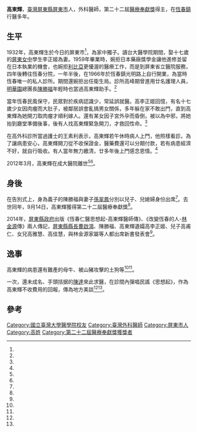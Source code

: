 {{Infobox Person
| name   =高東輝
| nickname=
| image     = Gao Dong Hui.jpg
| image_size     = 200px
| caption  =高東輝
| birth_date  =1932年
| birth_place ={{TWN-JPN}}[[高雄州|高雄州]][[屏東郡|屏東郡]][[屏東街|屏東街]]
| death_date  =2012年3月
| death_place ={{ROC-TW}}[[台南市|台南市]][[北區_(臺南市)|北區]][[成大醫院|成大醫院]]
| occupation =外科醫師
| alma mater= [[台灣大學醫學院|台灣大學醫學院]]
| office = 
| term_start = 
| term_end = 
| spouse = 高李正姬
| children=高甫仁（兒子）<br>高雅慧（女兒）<br>高佳慧（女兒）

}}
'''高東輝'''{{BD|1932年||2012年|3月|}}，[[臺灣|臺灣]][[屏東縣|屏東縣]][[屏東市|屏東市]]人，外科醫師，第二十二屆[[醫療奉獻獎|醫療奉獻獎]]得主，在[[恆春鎮|恆春鎮]]行醫多年。

==生平==
1932年，高東輝生於今日的屏東市<ref name="中央社"/>，為家中獨子。讀台大醫學院期間，娶十七歲的[[屏東女中|屏東女中]]學生李正姬為妻。1959年畢業時，婉拒日本藥廠獎學金讓他進修並留在日本執業的機會，也婉拒[[利比亞|利比亞]]更優渥的醫療工作，而是到屏東省立醫院服務，四年後轉往恆春分院，一年半後，在1966年於恆春鎮光明路上自行開業，為當時恆春唯一的私人診所。期間還婉拒出任衛生局。診所高峰期曾進用廿名護理人員，[[明華園|明華園]]總團長[[陳勝福|陳勝福]]年輕時也當過高東輝助手。<ref name="蔡容喬"/>

當年恆春民風保守，民眾對於疾病認識少，常延誤就醫。高李正姬回憶，有名十七歲少女因肉瘤而大肚子，被鄰居誤會亂搞男女關係，多年躲在家不敢出門，直到高東輝為她開刀取肉瘤才順利嫁人。還有某女因子宮外孕而昏倒，被以為中邪，將她抬到廳堂準備後事，後有人找高東輝緊急開刀，才救回性命。<ref name="蔡容喬"/>

在高外科診所當過護士的王素利表示，高東輝若午休時病人上門，他照樣看診。為了讓病患安心，高東輝開刀從不收保證金，醫藥費還可以分期付款，若有病患經濟不好，就自行吸收。有人當年無力繳清，廿多年後上門感念恩情。<ref name="蔡容喬"/>

2012年3月，高東輝在成大醫院離世<ref name="蔡容喬"/><ref name="劉漢生"/>。

==身後==
在告別式上，身為義子的陳勝福與妻子[[孫翠鳳|孫翠鳳]]分別以兒子、兒媳婦身份出席<ref name="劉漢生"/>。去世同年，9月14日，高東輝獲得第二十二屆醫療奉獻獎<ref name="魏怡嘉"/>。

2014年，[[屏東縣政府|屏東縣政府]]出版《恆春仁醫思想起-高東輝醫師傳》、《改變恆春的人-[[林金源_(政治人物)|林金源]]傳》兩人傳記，[[屏東縣縣長|屏東縣縣長]][[曹啟鴻|曹啟鴻]]、陳勝福、高東輝遺孀高李正姬、兒子高甫仁、女兒高雅慧、高佳慧，與林金源家屬等人都出席新書發表會<ref name="中央社"/>。

==逸事==

高東輝的病患還有難產的母牛、被山豬攻擊的土狗等<ref name="中央社"/><ref name="蔡容喬"/>。

一次，還未成名、手頭拮据的[[陳達_(歌手)|陳達]]來此求醫，在診間內彈唱民謠《思想起》，作為高東輝不收費用的回報，傳為地方美談<ref name="中央社"/><ref name="蔡容喬"/>。

==參考==
{{portal box|人物|台灣|醫學}}
{{reflist|1|refs=


<ref name="劉漢生">{{Cite news|url=http://news.cts.com.tw/cts/general/201204/201204010970891.html|title=陳勝福義父高東輝辭世 享壽80歲|language=zh-tw|publisher=華視新聞|author=劉漢生、邱君萍、榮昊北|date=2012-04-01|accessdate=2016-05-27}}</ref>

<ref name="中央社">{{Cite news|url=http://www.cna.com.tw/postwrite/Detail/148659.aspx#.V0fKgvl97Dd|title=屏東縣恆春鎮長林金源及醫師高東輝傳記 一生奉獻雋永流傳|language=zh-tw|publisher=《中央日報》|author=魏怡嘉|date=2014-05-22|accessdate=2016-05-27}}</ref>

<ref name="魏怡嘉">{{Cite news|url=http://news.ltn.com.tw/news/life/paper/615128|title=醫療奉獻獎得主|language=zh-tw|publisher=《自由時報》|author=魏怡嘉|date=2012-09-15|accessdate=2016-05-27}}</ref>

<ref name="蔡容喬">{{Cite news|url=|title=高東輝行醫50年 恆春永遠的記憶|language=zh-tw|publisher=《聯合報》|author=蔡容喬|date=2012-09-11|accessdate=}}</ref>

}}

[[Category:國立臺灣大學醫學院校友|Category:國立臺灣大學醫學院校友]]
[[Category:臺灣外科醫師|Category:臺灣外科醫師]]
[[Category:屏東市人|Category:屏東市人]]
[[Category:高姓|Category:高姓]]
[[Category:第二十二屆醫療奉獻獎獲獎者|Category:第二十二屆醫療奉獻獎獲獎者]]
